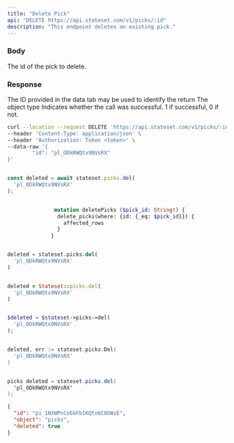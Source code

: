 ```yaml
---
title: "Delete Pick"
api: "DELETE https://api.stateset.com/v1/picks/:id"
description: "This endpoint deletes an existing pick."
---
```


### Body

<ParamField body="id" type="string">
  The id of the pick to delete.
</ParamField>


### Response

<ResponseField name="id" type="string">
  The ID provided in the data tab may be used to identify the return
</ResponseField>

<ResponseField name="object" type="string">
  The object type
</ResponseField>

<ResponseField name="success" type="number">
  Indicates whether the call was successful. 1 if successful, 0 if not.
</ResponseField>


<RequestExample>

```bash cURL
curl --location --request DELETE 'https://api.stateset.com/v1/picks/:id' \
--header 'Content-Type: application/json' \
--header 'Authorization: Token <token>' \
--data-raw '{
		"id": "pl_ODkRWQtx9NVsRX"
}'
```

```javascript Node.js

const deleted = await stateset.picks.del(
  'pl_ODkRWQtx9NVsRX'
);

```

```graphQL GraphQL

               mutation deletePicks ($pick_id: String!) {
                delete_picks(where: {id: {_eq: $pick_id}}) {
                  affected_rows
                }
              }
```

```python Python

deleted = stateset.picks.del(
  'pl_ODkRWQtx9NVsRX'
)

```

```ruby Ruby

deleted = Stateset::picks.del(
  'pl_ODkRWQtx9NVsRX'
)

```

```php PHP

$deleted = $stateset->picks->del(
  'pl_ODkRWQtx9NVsRX'
);

```

```go Go

deleted, err := stateset.picks.Del(
  'pl_ODkRWQtx9NVsRX'
)

```

```java Java

picks deleted = stateset.picks.del(
  'pl_ODkRWQtx9NVsRX'
);

```


</RequestExample>

<ResponseExample>

```json Response
{
  "id": "pi_1NXWPnCo6bFb1KQto6C8OWvE",
  "object": "picks",
  "deleted": true
}

```

</ResponseExample>
